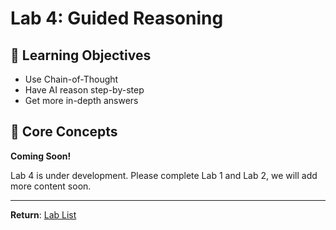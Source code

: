 # Lab 4: Guided Reasoning

## 📖 Learning Objectives

- Use Chain-of-Thought
- Have AI reason step-by-step
- Get more in-depth answers

## 🎯 Core Concepts

**Coming Soon!**

Lab 4 is under development. Please complete Lab 1 and Lab 2, we will add more content soon.

---

**Return**: [Lab List](/dashboard/vibecoding)
